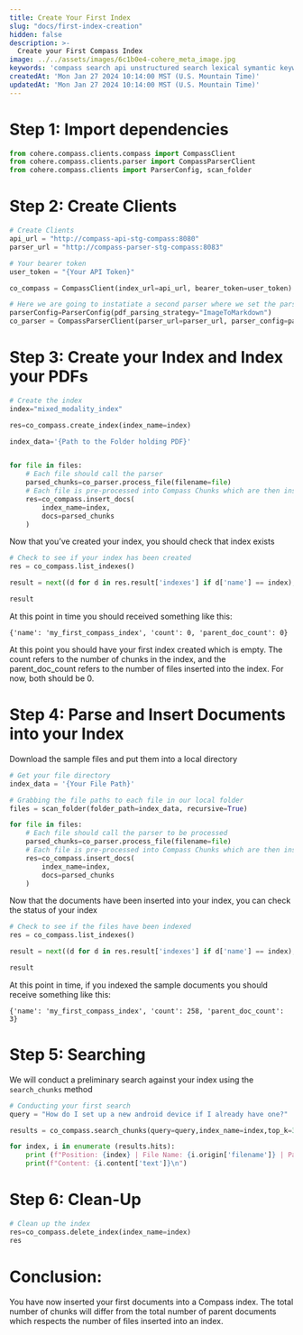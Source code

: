 ```yaml
---
title: Create Your First Index
slug: "docs/first-index-creation"
hidden: false
description: >-
  Create your First Compass Index
image: ../../assets/images/6c1b0e4-cohere_meta_image.jpg
keywords: 'compass search api unstructured search lexical symantic keyword rerank dense sparse'
createdAt: 'Mon Jan 27 2024 10:14:00 MST (U.S. Mountain Time)'
updatedAt: 'Mon Jan 27 2024 10:14:00 MST (U.S. Mountain Time)'
---
```


# Step 1: Import dependencies
```python PYTHON
from cohere.compass.clients.compass import CompassClient
from cohere.compass.clients.parser import CompassParserClient
from cohere.compass.clients import ParserConfig, scan_folder
```

# Step 2: Create Clients

```python PYTHON
# Create Clients
api_url = "http://compass-api-stg-compass:8080"
parser_url = "http://compass-parser-stg-compass:8083"

# Your bearer token
user_token = "{Your API Token}"

co_compass = CompassClient(index_url=api_url, bearer_token=user_token)

# Here we are going to instatiate a second parser where we set the parsing strategy to the high-quality pipeline
parserConfig=ParserConfig(pdf_parsing_strategy="ImageToMarkdown")
co_parser = CompassParserClient(parser_url=parser_url, parser_config=parserConfig)
```

# Step 3: Create your Index and Index your PDFs

```python PYTHON
# Create the index
index="mixed_modality_index"

res=co_compass.create_index(index_name=index)

index_data='{Path to the Folder holding PDF}'


for file in files:
    # Each file should call the parser 
    parsed_chunks=co_parser.process_file(filename=file)
    # Each file is pre-processed into Compass Chunks which are then inserted into the Index
    res=co_compass.insert_docs(
        index_name=index,
        docs=parsed_chunks
    )
```

Now that you’ve created your index, you should check that index exists

```python PYTHON
# Check to see if your index has been created
res = co_compass.list_indexes()

result = next((d for d in res.result['indexes'] if d['name'] == index), None)

result
```

At this point in time you should received something like this: 

`{'name': 'my_first_compass_index', 'count': 0, 'parent_doc_count': 0}`

At this point you should have your first index created which is empty. The count refers to the number of chunks in the index, and the parent_doc_count refers to the number of files inserted into the index. For now, both should be 0.

# Step 4: Parse and Insert Documents into your Index

Download the sample files and put them into a local directory

```python PYTHON
# Get your file directory
index_data = '{Your File Path}'

# Grabbing the file paths to each file in our local folder
files = scan_folder(folder_path=index_data, recursive=True)

for file in files:
    # Each file should call the parser to be processed
    parsed_chunks=co_parser.process_file(filename=file)
    # Each file is pre-processed into Compass Chunks which are then inserted into the Index
    res=co_compass.insert_docs(
        index_name=index,
        docs=parsed_chunks
    )
```

Now that the documents have been inserted into your index, you can check the status of your index

```python PYTHON
# Check to see if the files have been indexed
res = co_compass.list_indexes()

result = next((d for d in res.result['indexes'] if d['name'] == index), None)

result
```

At this point in time, if you indexed the sample documents you should receive something like this: 

`{'name': 'my_first_compass_index', 'count': 258, 'parent_doc_count': 3}`

# Step 5: Searching

We will conduct a preliminary search against your index using the `search_chunks` method

```python PYTHON
# Conducting your first search
query = "How do I set up a new android device if I already have one?"

results = co_compass.search_chunks(query=query,index_name=index,top_k=3)

for index, i in enumerate (results.hits):
    print (f"Position: {index} | File Name: {i.origin['filename']} | Page Number: {i.origin['page_number']}")
    print(f"Content: {i.content['text']}\n")
```

# Step 6: Clean-Up

```python PYTHON
# Clean up the index
res=co_compass.delete_index(index_name=index)
res
```

# Conclusion:

You have now inserted your first documents into a Compass index. The total number of chunks will differ from the total number of parent documents which respects the number of files inserted into an index.